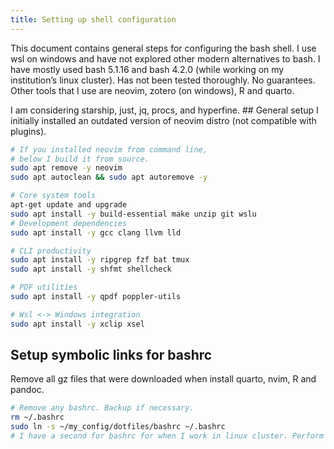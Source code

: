 ```yaml
---
title: Setting up shell configuration
---
```


This document contains general steps for configuring the bash shell. I use wsl on windows and have not explored other modern alternatives to bash.
I have mostly used bash 5.1.16 and bash 4.2.0 (while working on my institution's linux cluster).
Has not been tested thoroughly. No guarantees.
Other tools that I use are neovim, zotero (on windows), R and quarto.

I am considering starship, just, jq, procs, and hyperfine.
## General setup
I initially installed an outdated version of neovim distro (not compatible with plugins).
```bash
# If you installed neovim from command line,
# below I build it from source.
sudo apt remove -y neovim
sudo apt autoclean && sudo apt autoremove -y

# Core system tools
apt-get update and upgrade
sudo apt install -y build-essential make unzip git wslu
# Development dependencies
sudo apt install -y gcc clang llvm lld

# CLI productivity
sudo apt install -y ripgrep fzf bat tmux
sudo apt install -y shfmt shellcheck

# PDF utilities
sudo apt install -y qpdf poppler-utils

# Wsl <-> Windows integration
sudo apt install -y xclip xsel
```

## Setup symbolic links for bashrc
Remove all gz files that were downloaded when install quarto, nvim, R and pandoc.
```bash
# Remove any bashrc. Backup if necessary.
rm ~/.bashrc
sudo ln -s ~/my_config/dotfiles/bashrc ~/.bashrc
# I have a second for bashrc for when I work in linux cluster. Perform same action.
```
